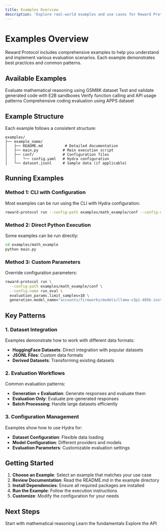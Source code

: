 ```yaml
---
title: Examples Overview
description: 'Explore real-world examples and use cases for Reward Protocol'
---
```


# Examples Overview

Reward Protocol includes comprehensive examples to help you understand and implement various evaluation scenarios. Each example demonstrates best practices and common patterns.

## Available Examples

<CardGroup cols={2}>
  <Card
    title="Math Evaluation"
    icon="calculator"
    href="/examples/math-evaluation"
  >
    Evaluate mathematical reasoning using GSM8K dataset
  </Card>
  <Card
    title="Code Execution"
    icon="terminal"
    href="/examples/code-execution"
  >
    Test and validate generated code with E2B sandboxes
  </Card>
  <Card
    title="Tool Calling"
    icon="tools"
    href="/examples/tool-calling"
  >
    Verify function calling and API usage patterns
  </Card>
  <Card
    title="APPS Coding"
    icon="code"
    href="/examples/apps-coding"
  >
    Comprehensive coding evaluation using APPS dataset
  </Card>
</CardGroup>

## Example Structure

Each example follows a consistent structure:

```
examples/
├── example_name/
│   ├── README.md          # Detailed documentation
│   ├── main.py           # Main execution script
│   ├── conf/             # Configuration files
│   │   └── config.yaml   # Hydra configuration
│   └── dataset.jsonl     # Sample data (if applicable)
```

## Running Examples

### Method 1: CLI with Configuration

Most examples can be run using the CLI with Hydra configuration:

```bash
reward-protocol run --config-path examples/math_example/conf --config-name run_eval
```

### Method 2: Direct Python Execution

Some examples can be run directly:

```bash
cd examples/math_example
python main.py
```

### Method 3: Custom Parameters

Override configuration parameters:

```bash
reward-protocol run \
  --config-path examples/math_example/conf \
  --config-name run_eval \
  evaluation_params.limit_samples=10 \
  generation.model_name="accounts/fireworks/models/llama-v3p1-405b-instruct"
```

## Key Patterns

### 1. Dataset Integration

Examples demonstrate how to work with different data formats:

- **HuggingFace Datasets**: Direct integration with popular datasets
- **JSONL Files**: Custom data formats
- **Derived Datasets**: Transforming existing datasets

### 2. Evaluation Workflows

Common evaluation patterns:

- **Generation + Evaluation**: Generate responses and evaluate them
- **Evaluation Only**: Evaluate pre-generated responses
- **Batch Processing**: Handle large datasets efficiently

### 3. Configuration Management

Examples show how to use Hydra for:

- **Dataset Configuration**: Flexible data loading
- **Model Configuration**: Different providers and models
- **Evaluation Parameters**: Customizable evaluation settings

## Getting Started

1. **Choose an Example**: Select an example that matches your use case
2. **Review Documentation**: Read the README.md in the example directory
3. **Install Dependencies**: Ensure all required packages are installed
4. **Run the Example**: Follow the execution instructions
5. **Customize**: Modify the configuration for your needs

## Next Steps

<CardGroup cols={3}>
  <Card
    title="Math Evaluation"
    icon="calculator"
    href="/examples/math-evaluation"
  >
    Start with mathematical reasoning
  </Card>
  <Card
    title="Developer Guide"
    icon="book"
    href="/developer-guide/getting-started"
  >
    Learn the fundamentals
  </Card>
  <Card
    title="API Reference"
    icon="api"
    href="/api-reference/overview"
  >
    Explore the API
  </Card>
</CardGroup>